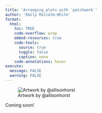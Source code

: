 ```yaml
---
title: 'Arranging plots with `patchwork`'
author: 'Emily Malcolm-White'
format:
  html: 
    toc: TRUE
    code-overflow: wrap
    embed-resources: true
    code-tools:
      source: true
      toggle: false
      caption: none
    code-annotations: hover
execute: 
  message: FALSE
  warning: FALSE
---
```



![Artwork by @allisonhorst](https://cdn.myportfolio.com/45214904-6a61-4e23-98d6-b140f8654a40/74f015a1-4d22-4b59-9fd0-69ca676d3f05_rw_1920.png?h=059bd32b09139a9e123ec3d9643469a2)

Coming soon!